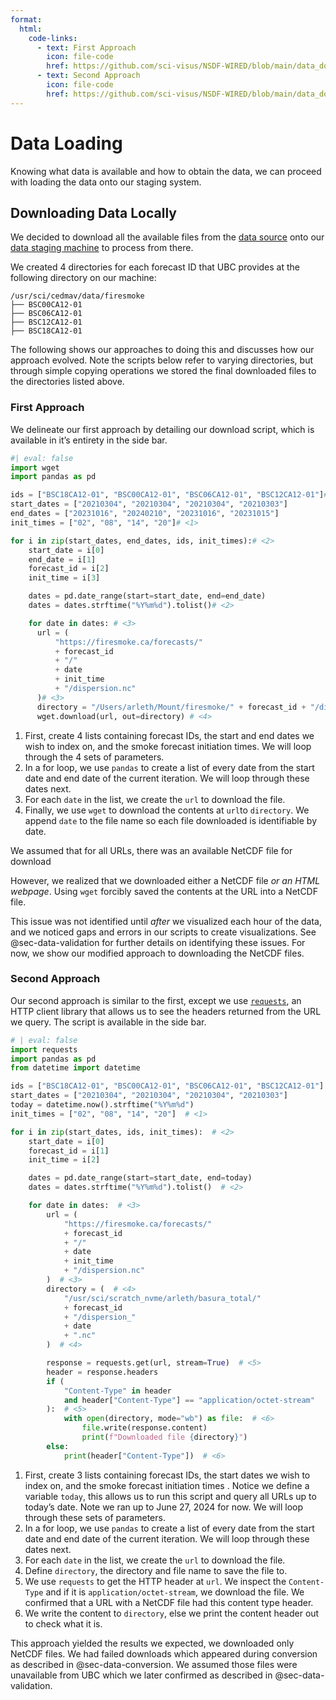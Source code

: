 ```yaml
---
format:
  html:
    code-links:
      - text: First Approach
        icon: file-code
        href: https://github.com/sci-visus/NSDF-WIRED/blob/main/data_download/get_data_v0.py
      - text: Second Approach
        icon: file-code
        href: https://github.com/sci-visus/NSDF-WIRED/blob/main/data_download/get_data_v1.py
---
```


# Data Loading {#sec-data-loading}

Knowing what data is available and how to obtain the data, we can proceed with loading the data onto our staging system.

## Downloading Data Locally

We decided to download all the available files from the [data source](data_source.qmd) onto our [data staging machine](sys_specs.qmd) to process from there. 

We created 4 directories for each forecast ID that UBC provides at the following directory on our machine:
```
/usr/sci/cedmav/data/firesmoke
├── BSC00CA12-01
├── BSC06CA12-01
├── BSC12CA12-01
├── BSC18CA12-01
```

The following shows our approaches to doing this and discusses how our approach evolved. Note the scripts below refer to varying directories, but through simple copying operations we stored the final downloaded files to the directories listed above.

### First Approach {#sec-loading-first-approach}

We delineate our first approach by detailing our download script, which is available in it's entirety in the side bar.
```python
#| eval: false
import wget
import pandas as pd

ids = ["BSC18CA12-01", "BSC00CA12-01", "BSC06CA12-01", "BSC12CA12-01"]# <1>
start_dates = ["20210304", "20210304", "20210304", "20210303"]
end_dates = ["20231016", "20240210", "20231016", "20231015"]
init_times = ["02", "08", "14", "20"]# <1>

for i in zip(start_dates, end_dates, ids, init_times):# <2>
    start_date = i[0]
    end_date = i[1]
    forecast_id = i[2]
    init_time = i[3]

    dates = pd.date_range(start=start_date, end=end_date)
    dates = dates.strftime("%Y%m%d").tolist()# <2>

    for date in dates: # <3>
      url = (
          "https://firesmoke.ca/forecasts/"
          + forecast_id
          + "/"
          + date
          + init_time
          + "/dispersion.nc"
      )# <3>
      directory = "/Users/arleth/Mount/firesmoke/" + forecast_id + "/dispersion_" + date + ".nc" # <4>
      wget.download(url, out=directory) # <4>
```
1. First, create 4 lists containing forecast IDs, the start and end dates we wish to index on, and the smoke forecast initiation times. We will loop through the 4 sets of parameters.
2. In a for loop, we use `pandas` to create a list of every date from the start date and end date of the current iteration. We will loop through these dates next.
3. For each `date` in the list, we create the `url` to download the file.
4. Finally, we use `wget` to download the contents at `url`to `directory`. We append `date` to the file name so each file downloaded is identifiable by date.

We assumed that for all URLs, there was an available NetCDF file for download 

However, we realized that we downloaded either a NetCDF file *or an HTML webpage*. Using `wget` forcibly saved the contents at the URL into a NetCDF file.

This issue was not identified until *after* we visualized each hour of the data, and we noticed gaps and errors in our scripts to create visualizations. See @sec-data-validation for further details on identifying these issues. For now, we show our modified approach to downloading the NetCDF files.

### Second Approach

Our second approach is similar to the first, except we use [`requests`](https://requests.readthedocs.io/en/latest/), an HTTP client library that allows us to see the headers returned from the URL we query. The script is available in the side bar.
```python
# | eval: false
import requests
import pandas as pd
from datetime import datetime

ids = ["BSC18CA12-01", "BSC00CA12-01", "BSC06CA12-01", "BSC12CA12-01"]  # <1>
start_dates = ["20210304", "20210304", "20210304", "20210303"]
today = datetime.now().strftime("%Y%m%d")
init_times = ["02", "08", "14", "20"]  # <1>

for i in zip(start_dates, ids, init_times):  # <2>
    start_date = i[0]
    forecast_id = i[1]
    init_time = i[2]

    dates = pd.date_range(start=start_date, end=today)
    dates = dates.strftime("%Y%m%d").tolist()  # <2>

    for date in dates:  # <3>
        url = (
            "https://firesmoke.ca/forecasts/"
            + forecast_id
            + "/"
            + date
            + init_time
            + "/dispersion.nc"
        )  # <3>
        directory = (  # <4>
            "/usr/sci/scratch_nvme/arleth/basura_total/"
            + forecast_id
            + "/dispersion_"
            + date
            + ".nc"
        )  # <4>

        response = requests.get(url, stream=True)  # <5>
        header = response.headers
        if (
            "Content-Type" in header
            and header["Content-Type"] == "application/octet-stream"
        ):  # <5>
            with open(directory, mode="wb") as file:  # <6>
                file.write(response.content)
                print(f"Downloaded file {directory}")
        else:
            print(header["Content-Type"])  # <6>
```
1. First, create 3 lists containing forecast IDs, the start dates we wish to index on, and the smoke forecast initiation times . Notice we define a variable `today`, this allows us to run this script and query all URLs up to today's date. Note we ran up to June 27, 2024 for now. We will loop through these sets of parameters.
2. In a for loop, we use `pandas` to create a list of every date from the start date and end date of the current iteration. We will loop through these dates next.
3. For each `date` in the list, we create the `url` to download the file.
4. Define `directory`, the directory and file name to save the file to.
5. We use `requests` to get the HTTP header at `url`. We inspect the `Content-Type` and if it is `application/octet-stream`, we download the file. We confirmed that a URL with a NetCDF file had this content type header. 
6. We write the content to `directory`, else we print the content header out to check what it is.

This approach yielded the results we expected, we downloaded only NetCDF files. We had failed downloads which appeared during conversion as described in @sec-data-conversion. We assumed those files were unavailable from UBC which we later confirmed as described in @sec-data-validation.